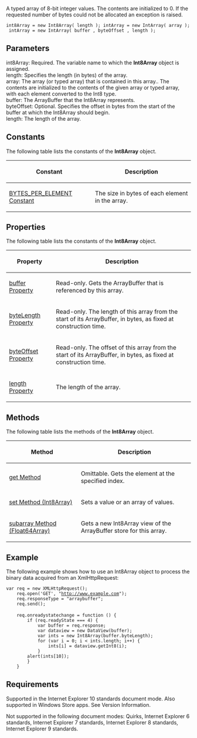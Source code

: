 A typed array of 8-bit integer values. The contents are initialized to 0. If the requested number of bytes could not be allocated an exception is raised.

 int8Array = new Int8Array( length ); intArray = new IntArray( array ); intArray = new IntArray( buffer , byteOffset , length );

==Parameters==
; int8Array: Required. The variable name to which the '''Int8Array''' object is assigned.
; length: Specifies the length (in bytes) of the array.
; array: The array (or typed array) that is contained in this array.. The contents are initialized to the contents of the given array or typed array, with each element converted to the Int8 type.
; buffer: The ArrayBuffer that the Int8Array represents.
; byteOffset: Optional. Specifies the offset in bytes from the start of the buffer at which the Int8Array should begin.
; length: The length of the array.

==Constants==
The following table lists the constants of the '''Int8Array''' object.

{| class='wikitable'
|-
! Constant
! Description
|-
| [[javascript/Int8Array/BYTES PER ELEMENT Constant|BYTES_PER_ELEMENT Constant]]
| The size in bytes of each element in the array.
|}

==Properties==
The following table lists the constants of the '''Int8Array''' object.

{| class='wikitable'
|-
! Property
! Description
|-
| [[javascript/Int8Array/buffer|buffer Property]]
| Read-only. Gets the ArrayBuffer that is referenced by this array.
|-
| [[javascript/Int8Array/byteLength|byteLength Property]]
| Read-only. The length of this array from the start of its ArrayBuffer, in bytes, as fixed at construction time.
|-
| [[javascript/Int8Array/byteOffset|byteOffset Property]]
| Read-only. The offset of this array from the start of its ArrayBuffer, in bytes, as fixed at construction time.
|-
| [[javascript/Int8Array/length|length Property]]
| The length of the array.
|}

==Methods==
The following table lists the methods of the '''Int8Array''' object.

{| class='wikitable'
|-
! Method
! Description
|-
| [[javascript/Int8Array/get|get Method]]
| Omittable. Gets the element at the specified index.
|-
| [[javascript/Int8Array/set|set Method (Int8Array)]]
| Sets a value or an array of values.
|-
| [[javascript/Float64Array/subarray|subarray Method (Float64Array)]]
| Gets a new Int8Array view of the ArrayBuffer store for this array.
|}

==Example==
The following example shows how to use an Int8Array object to process the binary data acquired from an XmlHttpRequest:

 var req = new XMLHttpRequest();
     req.open('GET', "http://www.example.com");
     req.responseType = "arraybuffer";
     req.send();
 
     req.onreadystatechange = function () {
         if (req.readyState === 4) {
             var buffer = req.response;
             var dataview = new DataView(buffer);
             var ints = new Int8Array(buffer.byteLength);
             for (var i = 0; i &lt; ints.length; i++) {
                 ints[i] = dataview.getInt8(i);
             }
         alert(ints[10]);
         }
     }

==Requirements==
Supported in the Internet Explorer 10 standards document mode. Also supported in Windows Store apps. See Version Information.

Not supported in the following document modes: Quirks, Internet Explorer 6 standards, Internet Explorer 7 standards, Internet Explorer 8 standards, Internet Explorer 9 standards.

